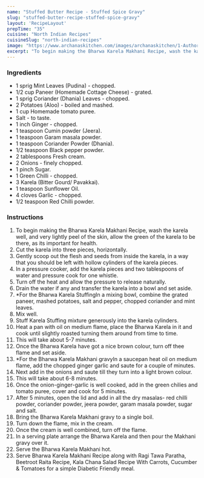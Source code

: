 ---
name: "Stuffed Butter Recipe - Stuffed Spice Gravy"
slug: "stuffed-butter-recipe-stuffed-spice-gravy"
layout: 'RecipeLayout'
prepTime: "35"
cuisine: "North Indian Recipes"
cuisineSlug: "north-indian-recipes"
image: "https://www.archanaskitchen.com/images/archanaskitchen/1-Author/sneha-archanaskitchen.com/Bharwa_Karela_Masala_Recipe__Stuffed_Karela_In_Gravy_.jpg"
excerpt: "To begin making the Bharwa Karela Makhani Recipe, wash the karela well, and very lightly peel of the skin, allow the green of the karela to be there, as its important for health"
---

### Ingredients

- 1 sprig Mint Leaves (Pudina) - chopped.
- 1/2 cup Paneer (Homemade Cottage Cheese) - grated.
- 1 sprig Coriander (Dhania) Leaves - chopped.
- 2 Potatoes (Aloo) - boiled and mashed.
- 1 cup Homemade tomato puree.
- Salt - to taste.
- 1 inch Ginger - chopped.
- 1 teaspoon Cumin powder (Jeera).
- 1 teaspoon Garam masala powder.
- 1 teaspoon Coriander Powder (Dhania).
- 1/2 teaspoon Black pepper powder.
- 2 tablespoons Fresh cream.
- 2 Onions - finely chopped.
- 1 pinch Sugar.
- 1 Green Chilli - chopped.
- 3 Karela (Bitter Gourd/ Pavakkai).
- 1 teaspoon Sunflower Oil.
- 4 cloves Garlic - chopped.
- 1/2 teaspoon Red Chilli powder.

### Instructions

1. To begin making the Bharwa Karela Makhani Recipe, wash the karela well, and very lightly peel of the skin, allow the green of the karela to be there, as its important for health.
1. Cut the karela into three pieces, horizontally.
1. Gently scoop out the flesh and seeds from inside the karela, in a way that you should be left with hollow cylinders of the karela pieces.
1. In a pressure cooker, add the karela pieces and two tablespoons of water and pressure cook for one whistle.
1. Turn off the heat and allow the pressure to release naturally.
1. Drain the water if any and transfer the karela into a bowl and set aside.
1. *For the Bharwa Karela StuffingIn a mixing bowl, combine the grated paneer, mashed potatoes, salt and pepper, chopped coriander and mint leaves.
1. Mix well.
1. Stuff Karela Stuffing mixture generously into the karela cylinders.
1. Heat a pan with oil on medium flame, place the Bharwa Karela in it and cook until slightly roasted turning them around from time to time.
1. This will take about 5-7 minutes.
1. Once the Bharwa Karela have got a nice brown colour, turn off thee flame and set aside.
1. *For the Bharwa Karela Makhani gravyIn a saucepan heat oil on medium flame, add the chopped ginger garlic and saute for a couple of minutes.
1. Next add in the onions and saute till they turn into a light brown colour.
1. This will take about 6-8 minutes.
1. Once the onion-ginger-garlic is well cooked, add in the green chilies and tomato puree, cover and cook for 5 minutes.
1. After 5 minutes, open the lid and add in all the dry masalas- red chilli powder, coriander powder,  jeera powder,  garam masala powder, sugar and salt.
1. Bring the Bharwa Karela Makhani gravy to a single boil.
1. Turn down the flame, mix in the cream.
1. Once the cream is well combined, turn off the flame.
1. In a serving plate arrange the Bharwa Karela and then pour the Makhani gravy over it.
1. Serve the Bharwa Karela Makhani hot.
1. Serve Bharwa Karela Makhani Recipe along with Ragi Tawa Paratha, Beetroot Raita Recipe, Kala Chana Salad Recipe With Carrots, Cucumber & Tomatoes for a simple Diabetic Friendly meal.
